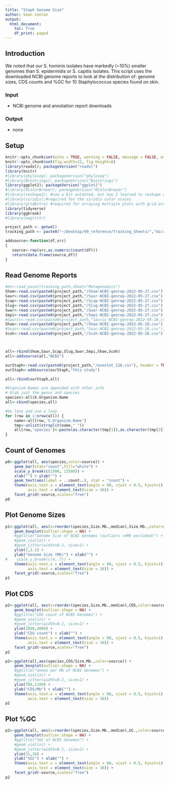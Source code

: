 ```yaml
---
title: "Staph Genome Size"
author: Sean Conlan
output:
  html_document:
    toc: True
    df_print: paged
---
```


## Introduction

We noted that our S. hominis isolates have markedly (~10%) smaller genomes than S. epidermidis or S. capitis isolates. This script uses the downloaded NCBI genome reports to look at the distribution of: genome sizes, CDS counts and %GC for 10 Staphylococcus species found on skin.

### Input

* NCBI genome and annotation report downloads

### Output

* none 


## Setup
```r
knitr::opts_chunk$set(echo = TRUE, warning = FALSE, message = FALSE, error = FALSE)
knitr::opts_chunk$set(fig.width=12, fig.height=8)
library(readxl); packageVersion("readxl")
library(knitr)
#library(phyloseq); packageVersion("phyloseq")
#library(Biostrings); packageVersion("Biostrings")
library(ggplot2); packageVersion("ggplot2")
#library(RColorBrewer); packageVersion("RColorBrewer")
#library(reshape2); #now a bit outdated, but how I learned to reshape data
#library(viridis);#required for the viridis color scales
#library(gridExtra) #required for arraying multiple plots with grid.arrange
library(tidyverse)
library(ggbreak)
#library(magrittr)

project_path <- getwd()
tracking_path <- paste0("~/Desktop/99_reference/Tracking_Sheets/","microbiome_tracking1.xlsx")
```
```r

addsource<-function(df,src)
{
   source<-rep(src,as.numeric(count(df)))
   return(data.frame(source,df))
}

```

## Read Genome Reports
```r
#mt<-read_excel(tracking_path,sheet="Metagenomics")
Shom<-read.csv(paste0(project_path,"/Shom-NCBI-genrep-2022-05-27.csv"), header = TRUE)
Saur<-read.csv(paste0(project_path,"/Saur-NCBI-genrep-2022-05-27.csv"), header = TRUE)
Scap<-read.csv(paste0(project_path,"/Scap-NCBI-genrep-2022-05-27.csv"), header = TRUE)
Slug<-read.csv(paste0(project_path,"/Slug-NCBI-genrep-2022-05-27.csv"), header = TRUE)
Swar<-read.csv(paste0(project_path,"/Swar-NCBI-genrep-2022-05-27.csv"), header = TRUE)
Sepi<-read.csv(paste0(project_path,"/Sepi-NCBI-genrep-2022-05-27.csv"), header = TRUE)
#Sauric<-read.csv(paste0(project_path,"Sauric-NCBI-genrep-2022-05-28.csv"), header = TRUE)
Shae<-read.csv(paste0(project_path,"/Shae-NCBI-genrep-2022-05-28.csv"), header = TRUE)
#Ssac<-read.csv(paste0(project_path,"Ssac-NCBI-genrep-2022-05-28.csv"), header = TRUE)
Scoh<-read.csv(paste0(project_path,"/Scoh-NCBI-genrep-2022-05-28.csv"), header = TRUE)



all<-rbind(Shom,Saur,Scap,Slug,Swar,Sepi,Shae,Scoh)
all<-addsource(all,"NCBI")

ourStaph<-read.csv(paste0(project_path,"/asmstat_126.csv"), header = TRUE)
ourStaph<-addsource(ourStaph,"this study")

all<-rbind(ourStaph,all)

#Organism Names are appended with other info
# Grab just the genus and species
species<-all$X.Organism.Name
all<-cbind(species,all)

#be lazy and use a loop
for (row in 1:nrow(all)) {
    name<-all[row,'X.Organism.Name']
    tmp<-unlist(strsplit(name," "))
    all[row,'species']<-paste(as.character(tmp[1]),as.character(tmp[2]))
}

```

## Count of Genomes
```r
p0<-ggplot(all, aes(species,color=source)) +
    geom_bar(stat="count",fill="white") +
    scale_y_break(c(1500, 13500)) +
    xlab("") + ylab("") +
    geom_text(aes(label = ..count..), stat = "count") +
    theme(axis.text.x = element_text(angle = 90, vjust = 0.5, hjust=1),
          axis.text = element_text(size = 16)) +
    facet_grid(~source,scales="free")
p0

```

## Plot Genome Sizes
```r
p1<-ggplot(all, aes(x=reorder(species,Size.Mb.,median),Size.Mb.,color=source)) +
    geom_boxplot(outlier.shape = NA) +
    #ggtitle("Genome Size of NCBI Genomes (outliers >4Mb excluded)") +
    #geom_violin() +
    #geom_jitter(width=0.1, size=1) +
    ylim(2,3.1) +
    ylab("Genome Size (Mb)") + xlab("") +
#    scale_y_break(c(4, 7)) +
    theme(axis.text.x = element_text(angle = 90, vjust = 0.5, hjust=1),
          axis.text = element_text(size = 16)) +
    facet_grid(~source,scales="free")
p1
```

## Plot CDS
```r
p2<-ggplot(all, aes(x=reorder(species,Size.Mb.,median),CDS,color=source)) +
    geom_boxplot(outlier.shape = NA) +
    #ggtitle("CDS count of NCBI Genomes") +
    #geom_violin() +
    #geom_jitter(width=0.1, size=1) +
    ylim(1800,3000) +
    ylab("CDS count") + xlab("") +
    theme(axis.text.x = element_text(angle = 90, vjust = 0.5, hjust=1),
          axis.text = element_text(size = 16)) +
    facet_grid(~source,scales="free")
p2
```

```r
p2<-ggplot(all,aes(species,CDS/Size.Mb.,color=source)) +
    geom_boxplot(outlier.shape = NA) +
    #ggtitle("Genes per Mb of NCBI Genomes") +
    #geom_violin() +
    #geom_jitter(width=0.1, size=1) +
    ylim(700,1100) +
    ylab("CDS/Mb") + xlab("") +
    theme(axis.text.x = element_text(angle = 90, vjust = 0.5, hjust=1),
          axis.text = element_text(size = 16))
p2
```

## Plot %GC
```r
p2<-ggplot(all, aes(x=reorder(species,Size.Mb.,median),GC.,color=source)) +
    geom_boxplot(outlier.shape = NA) +
    #ggtitle("%GC of NCBI Genomes") +
    #geom_violin() +
    #geom_jitter(width=0.1, size=1) +
    ylim(31,34) +
    ylab("%GC") + xlab("") +
    theme(axis.text.x = element_text(angle = 90, vjust = 0.5, hjust=1),
          axis.text = element_text(size = 16)) +
    facet_grid(~source,scales="free")
p2
```
